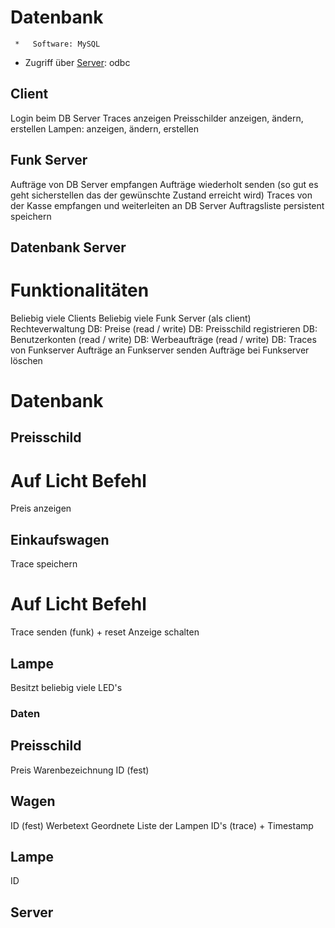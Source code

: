 = Datenbank =
  *   Software: MySQL
* Zugriff über [[Server]]: odbc

== Client ==
Login beim DB Server
Traces anzeigen
Preisschilder anzeigen, ändern, erstellen
Lampen: anzeigen, ändern, erstellen


== Funk Server ==
Aufträge von DB Server empfangen
Aufträge wiederholt senden (so gut es geht sicherstellen das der gewünschte Zustand erreicht wird)
Traces von der Kasse empfangen und weiterleiten an DB Server
Auftragsliste persistent speichern

== Datenbank Server ==
= Funktionalitäten =
Beliebig viele Clients
Beliebig viele Funk Server (als client)
Rechteverwaltung
DB: Preise (read / write)
DB: Preisschild registrieren
DB: Benutzerkonten (read / write)
DB: Werbeaufträge (read / write)
DB: Traces von Funkserver
Aufträge an Funkserver senden
Aufträge bei Funkserver löschen
= Datenbank =


== Preisschild ==
= Auf Licht Befehl =
Preis anzeigen

== Einkaufswagen ==
Trace speichern
= Auf Licht Befehl =
Trace senden (funk) + reset
Anzeige schalten

== Lampe ==
Besitzt beliebig viele LED's

=== Daten ===
== Preisschild ==
Preis
Warenbezeichnung
ID (fest)

== Wagen ==
ID (fest)
Werbetext
Geordnete Liste der Lampen ID's (trace) + Timestamp

== Lampe ==
ID

== Server ==